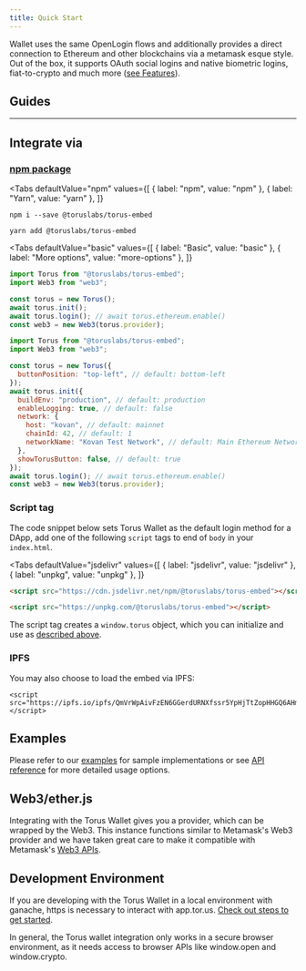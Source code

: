 ```yaml
---
title: Quick Start
---
```



Wallet uses the same OpenLogin flows and additionally provides a direct
connection to Ethereum and other blockchains via a metamask esque style. Out of
the box, it supports OAuth social logins and native biometric logins,
fiat-to-crypto and much more ([see Features](features/list-of-features)).

## Guides

<GetStartedCards />

---

## Integrate via

### [npm package](https://www.npmjs.com/package/@toruslabs/torus-embed)

<Tabs
  defaultValue="npm"
  values={[
    { label: "npm", value: "npm" },
    { label: "Yarn", value: "yarn" },
  ]}
>
<TabItem value="npm">

```shell
npm i --save @toruslabs/torus-embed
```

</TabItem>

<TabItem value="yarn">

```shell
yarn add @toruslabs/torus-embed
```

</TabItem>

</Tabs>

<Tabs
  defaultValue="basic"
  values={[
    { label: "Basic", value: "basic" },
    { label: "More options", value: "more-options" },
  ]}
>

<TabItem value="basic">

```js
import Torus from "@toruslabs/torus-embed";
import Web3 from "web3";

const torus = new Torus();
await torus.init();
await torus.login(); // await torus.ethereum.enable()
const web3 = new Web3(torus.provider);
```

</TabItem>

<TabItem value="more-options">

```js
import Torus from "@toruslabs/torus-embed";
import Web3 from "web3";

const torus = new Torus({
  buttonPosition: "top-left", // default: bottom-left
});
await torus.init({
  buildEnv: "production", // default: production
  enableLogging: true, // default: false
  network: {
    host: "kovan", // default: mainnet
    chainId: 42, // default: 1
    networkName: "Kovan Test Network", // default: Main Ethereum Network
  },
  showTorusButton: false, // default: true
});
await torus.login(); // await torus.ethereum.enable()
const web3 = new Web3(torus.provider);
```

</TabItem>

</Tabs>

### Script tag

The code snippet below sets Torus Wallet as the default login method for a DApp,
add one of the following `script` tags to end of `body` in your `index.html`.

<Tabs
  defaultValue="jsdelivr"
  values={[
    { label: "jsdelivr", value: "jsdelivr" },
    { label: "unpkg", value: "unpkg" },
  ]}
>

<TabItem value="jsdelivr">

```html
<script src="https://cdn.jsdelivr.net/npm/@toruslabs/torus-embed"></script>
```

</TabItem>

<TabItem value="unpkg">

```html
<script src="https://unpkg.com/@toruslabs/torus-embed"></script>
```

</TabItem>

</Tabs>

The script tag creates a `window.torus` object, which you can initialize and use
as [described above](#basic).

### IPFS

You may also choose to load the embed via IPFS:

```markup
<script src="https://ipfs.io/ipfs/QmVrWpAivFzEN6GGerdURNXfssr5YpHjTtZopHHGQ6AHmU"></script>
```

## Examples

Please refer to our
[examples](https://github.com/torusresearch/torus-embed/tree/master/examples)
for sample implementations or see [API reference](./api-reference/class) for
more detailed usage options.

## Web3/ether.js

Integrating with the Torus Wallet gives you a provider, which can be wrapped by
the Web3. This instance functions similar to Metamask's Web3 provider and we
have taken great care to make it compatible with Metamask's
[Web3 APIs](https://web3js.readthedocs.io/en/1.0/).

## Development Environment

If you are developing with the Torus Wallet in a local environment with ganache,
https is necessary to interact with app.tor.us.
[Check out steps to get started](./developing-with-wallet/ganache).

In general, the Torus wallet integration only works in a secure browser
environment, as it needs access to browser APIs like window.open and
window.crypto.
